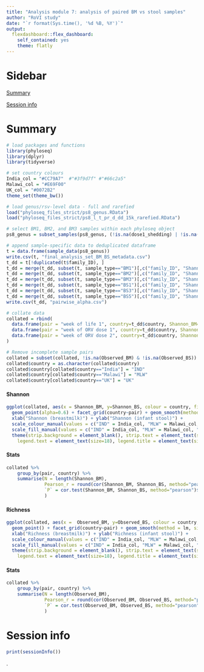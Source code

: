 ```yaml
---
title: "Analysis module 7: analysis of paired BM vs stool samples"
author: "RoVI study"
date: "`r format(Sys.time(), '%d %B, %Y')`"
output: 
  flexdashboard::flex_dashboard:
    self_contained: yes
    theme: flatly 
---
```


Sidebar {.sidebar} 
===================================== 
[Summary]    

[Session info]



Summary {.hidden}
=====================================

```r
# load packages and functions
library(phyloseq)
library(dplyr)
library(tidyverse)

# set country colours
India_col = "#CC79A7"  #"#3f9d7f" #"#66c2a5"
Malawi_col = "#E69F00"
UK_col = "#0072B2"
theme_set(theme_bw())

# load genus/rsv-level data - full and rarefied
load("phyloseq_files_strict/ps8_genus.RData")
load("phyloseq_files_strict/ps8_l_t_pr_d_dd_15k_rarefied.RData")

# select BM1, BM2, and BM3 samples within each phyloseq object
ps8_genus = subset_samples(ps8_genus, (!is.na(dose1_shedding) | !is.na(seroconv)) & (sample_type=="BM1" | sample_type=="BM2" | sample_type=="BM3" | sample_type=="BS1" |  sample_type=="BS3" |  sample_type=="BS5")) %>% prune_taxa(taxa_sums(.) > 0, .)

# append sample-specific data to deduplicated dataframe
t = data.frame(sample_data(ps8_genus))
write.csv(t, "final_analysis_set_BM_BS_metadata.csv")
t_dd = t[!duplicated(t$family_ID), ]
t_dd = merge(t_dd, subset(t, sample_type=="BM1")[,c("family_ID", "Shannon", "Observed")], by="family_ID", all.x=TRUE) %>% dplyr::rename(Shannon_BM1 = Shannon.y, Observed_BM1 = Observed.y, Shannon = Shannon.x, Observed = Observed.x)
t_dd = merge(t_dd, subset(t, sample_type=="BM2")[,c("family_ID", "Shannon", "Observed")], by="family_ID", all.x=TRUE) %>% dplyr::rename(Shannon_BM2 = Shannon.y, Observed_BM2 = Observed.y, Shannon = Shannon.x, Observed = Observed.x)
t_dd = merge(t_dd, subset(t, sample_type=="BM3")[,c("family_ID", "Shannon", "Observed")], by="family_ID", all.x=TRUE) %>% dplyr::rename(Shannon_BM3 = Shannon.y, Observed_BM3 = Observed.y, Shannon = Shannon.x, Observed = Observed.x)
t_dd = merge(t_dd, subset(t, sample_type=="BS1")[,c("family_ID", "Shannon", "Observed")], by="family_ID", all.x=TRUE) %>% dplyr::rename(Shannon_BS1 = Shannon.y, Observed_BS1 = Observed.y, Shannon = Shannon.x, Observed = Observed.x)
t_dd = merge(t_dd, subset(t, sample_type=="BS3")[,c("family_ID", "Shannon", "Observed")], by="family_ID", all.x=TRUE) %>% dplyr::rename(Shannon_BS3 = Shannon.y, Observed_BS3 = Observed.y, Shannon = Shannon.x, Observed = Observed.x)
t_dd = merge(t_dd, subset(t, sample_type=="BS5")[,c("family_ID", "Shannon", "Observed")], by="family_ID", all.x=TRUE) %>% dplyr::rename(Shannon_BS5 = Shannon.y, Observed_BS5 = Observed.y, Shannon = Shannon.x, Observed = Observed.x)
write.csv(t_dd, "pairwise_alpha.csv")

# collate data
collated = rbind(
  data.frame(pair = "week of life 1", country=t_dd$country, Shannon_BM=t_dd$Shannon_BM1, Observed_BM=t_dd$Observed_BM1, Shannon_BS=t_dd$Shannon_BS1, Observed_BS=t_dd$Observed_BS1),
  data.frame(pair = "week of ORV dose 1", country=t_dd$country, Shannon_BM=t_dd$Shannon_BM2, Observed_BM=t_dd$Observed_BM2, Shannon_BS=t_dd$Shannon_BS3, Observed_BS=t_dd$Observed_BS3),
  data.frame(pair = "week of ORV dose 2", country=t_dd$country, Shannon_BM=t_dd$Shannon_BM3, Observed_BM=t_dd$Observed_BM3, Shannon_BS=t_dd$Shannon_BS5, Observed_BS=t_dd$Observed_BS5)
)

# Remove incomplete sample pairs
collated = subset(collated, !is.na(Observed_BM) & !is.na(Observed_BS))
collated$country = as.character(collated$country)
collated$country[collated$country=="India"] = "IND"
collated$country[collated$country=="Malawi"] = "MLW"
collated$country[collated$country=="UK"] = "UK"
```

#### Shannon
```r
ggplot(collated, aes(x = Shannon_BM, y=Shannon_BS, colour = country, fill=country)) + 
  geom_point(alpha=0.6) + facet_grid(country~pair) + geom_smooth(method = lm, size=1, alpha=0.2) +
  xlab("Shannon (breastmilk)") + ylab("Shannon (infant stool)") +
  scale_colour_manual(values = c("IND" = India_col, "MLW" = Malawi_col, "UK" = UK_col)) + theme(legend.position = "none") +
  scale_fill_manual(values = c("IND" = India_col, "MLW" = Malawi_col, "UK" = UK_col)) + theme(legend.position = "none") +
  theme(strip.background = element_blank(), strip.text = element_text(size=18), axis.text.y = element_text(size=18), axis.text.x = element_text(size=18), axis.title = element_text(size=18), 
    legend.text = element_text(size=18), legend.title = element_text(size=18), plot.title = element_text(size=18))
```

#### Stats
```r
collated %>%
    group_by(pair, country) %>% 
    summarise(N = length(Shannon_BM),
              Pearson_r = round(cor(Shannon_BM, Shannon_BS, method="pearson"),3),
              `P` = cor.test(Shannon_BM, Shannon_BS, method="pearson")$p.value
              )
```


#### Richness
```r
ggplot(collated, aes(x =  Observed_BM, y=Observed_BS, colour = country, fill=country)) + 
  geom_point() + facet_grid(country~pair) + geom_smooth(method = lm, size=1, alpha=0.2) +
  xlab("Richness (breastmilk)") + ylab("Richness (infant stool)") +
  scale_colour_manual(values = c("IND" = India_col, "MLW" = Malawi_col, "UK" = UK_col)) + theme(legend.position = "none") +
  scale_fill_manual(values = c("IND" = India_col, "MLW" = Malawi_col, "UK" = UK_col)) + theme(legend.position = "none") +
  theme(strip.background = element_blank(), strip.text = element_text(size=18), axis.text.y = element_text(size=18), axis.text.x = element_text(size=18), axis.title = element_text(size=18), 
    legend.text = element_text(size=18), legend.title = element_text(size=18), plot.title = element_text(size=18))
```

#### Stats
```r
collated %>%
    group_by(pair, country) %>% 
    summarise(N = length(Observed_BM),
              Pearson_r = round(cor(Observed_BM, Observed_BS, method="pearson"),3),
              `P` = cor.test(Observed_BM, Observed_BS, method="pearson")$p.value
              )
```

Session info {.hidden}
===================================== 

```r
print(sessionInfo())
```
.